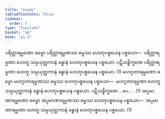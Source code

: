 ```yaml
---
title: "ဟေတု"
tableOfContents: false
sidebar:
  order: 5
type: "tipitaka"
basket: "ab"
book: "p1-2"
---
```



<DynamicBreadcrumb />

<Division number="13" book="p1-2" e="ch" v="37" p="347">

<Paragraph number="2188" book="p1-2">
ပရိတ္တာရမ္မဏော ဓမ္မော ပရိတ္တာရမ္မဏဿ ဓမ္မဿ ဟေတုပစ္စယေန ပစ္စယော—  ပရိတ္တာရမ္မဏာ ဟေတူ သမ္ပယုတ္တကာနံ ခန္ဓာနံ ဟေတုပစ္စယေန ပစ္စယော. ပဋိသန္ဓိက္ခဏေ ပရိတ္တာရမ္မဏာ ဟေတူ သမ္ပယုတ္တကာနံ ခန္ဓာနံ ဟေတုပစ္စယေန ပစ္စယော. (1)
</Paragraph>

<Paragraph number="2189" book="p1-2">
မဟဂ္ဂတာရမ္မဏော ဓမ္မော မဟဂ္ဂတာရမ္မဏဿ ဓမ္မဿ ဟေတုပစ္စယေန ပစ္စယော—  မဟဂ္ဂတာရမ္မဏာ ဟေတူ သမ္ပယုတ္တကာနံ ခန္ဓာနံ ဟေတုပစ္စယေန ပစ္စယော. ပဋိသန္ဓိက္ခဏေ …ပေ… . (1)
</Paragraph>

<Paragraph number="2190" book="p1-2">
အပ္ပမာဏာရမ္မဏော ဓမ္မော အပ္ပမာဏာရမ္မဏဿ ဓမ္မဿ ဟေတုပစ္စယေန ပစ္စယော—  အပ္ပမာဏာရမ္မဏာ ဟေတူ သမ္ပယုတ္တကာနံ ခန္ဓာနံ ဟေတုပစ္စယေန ပစ္စယော. (1)
</Paragraph>
</Division>